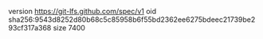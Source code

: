 version https://git-lfs.github.com/spec/v1
oid sha256:9543d8252d80b68c5c85958b6f55bd2362ee6275bdeec21739be293cf317a368
size 7400
